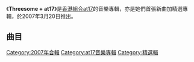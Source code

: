 {{noteTA
|G1=Music
}}
{{Infobox album
| name         = Threesome + at17
| type         = greatest
| artist       = [[at17|at17]]
| cover        = 
| released     = {{Start date|2007|3|20}}
| recorded     = 2007年
| genre        = [[粵語流行音樂|粵語流行]]
| length       = {{Duration|m=73|s=57}}
| label        = [[人山人海_(公司)|人山人海]]<br>[[東亞唱片_(集團)|東亞唱片]]
| producer     = 
| prev_title   = [[Sing_Sing_Sing_(at17迷你專輯)|Sing Sing Sing]]
| prev_year    = 2006
| next_title   = [[Over_The_Rainbow_(迷你專輯)|Over The Rainbow]]
| next_year    = 2008
}}

《'''Threesome + at17'''》是[[香港|香港]][[組合|組合]][[at17|at17]]的音樂專輯，亦是她們首張新曲加精選專輯，於2007年3月20日推出。

==曲目==
{{Tracklist
| total_length = 73:57
| extra_column = 選自

| title1 = 同聲同氣
| music1 = [[at17|at17]]
| lyrics1 = [[陳浩峰_(歌手)|陳浩峰]]
| arranger1 = [[梁基爵|梁基爵]]
| producer1 = 梁基爵
| note1 = 
| longnote1 = 
| extra1 = 
| length1 = 3:15

| title2 = 最好的時光
| music2 = [[林二汶|林二汶]]
| lyrics2 = 林二汶
| arranger2 = 梁基爵、at17
| producer2 = 梁基爵
| note2 = 
| longnote2 = 
| extra2 = 
| length2 = 3:00

| title3 = 最難唱的情歌
| music3 = 林二汶
| lyrics3 = [[林一峰|林一峰]]
| arranger3 = at17
| producer3 = [[于逸堯|-{于}-逸堯]]、[[蔡德才|蔡德才]]
| longnote3 = 
| extra3 = [[Sing_Sing_Sing_(at17迷你專輯)|Sing Sing Sing]]
| length3 = 3:24

| title4 = Sing Sing Sing
| music4 = at17
| lyrics4 = -{于}-逸堯
| arranger4 = [[羅偉衡|羅偉衡]]、蔡德才、at17
| producer4 = 蔡德才
| longnote4 = 
| extra4 = Sing Sing Sing
| length4 = 3:10

| title5 = 我們的序幕
| music5 = [[盧凱彤|盧凱彤]]
| lyrics5 = [[林若寧|林若寧]]
| arranger5 = at17、[[李端嫻|李端嫻]]
| producer5 = -{于}-逸堯、李端嫻
| longnote5 = 
| extra5 = Sing Sing Sing
| length5 = 4:13

| title6 = 才女
| music6 = 林二汶
| lyrics6 = -{于}-逸堯
| arranger6 = 梁基爵
| producer6 = 蔡德才
| longnote6 = 
| extra6 = [[變變變_(at17專輯)|變變變]]
| length6 = 3:09

| title7 = 又美麗又可愛
| music7 = -{于}-逸堯
| lyrics7 = [[黃偉文|黃偉文]]
| arranger7 = 蔡德才、[[何山_(音樂人)|何山]]
| producer7 = 
| note7 = live
| longnote7 = 
| extra7 = Sing Sing Sing Live in Concert 2006
| length7 = 3:57

| title8 = 青春
| music8 = at17
| lyrics8 = -{于}-逸堯
| arranger8 = 李端嫻、at17
| producer8 = 李端嫻
| longnote8 = 
| extra8 = 變變變
| length8 = 4:11

| title9 = 衝衝衝
| music9 = 林一峰
| lyrics9 = 林一峰
| arranger9 = 何山
| producer9 = 李端嫻
| longnote9 = 
| extra9 = 變變變
| length9 = 4:09

| title10 = 究竟天有幾高
| music10 = [[林子祥|林子祥]]
| lyrics10 = [[林振強|林振強]]
| arranger10 = at17、何山
| producer10 = 李端嫻
| longnote10 = 
| extra10 = Until We Meet Again
| length10 = 2:33

| title11 = Never Been Kissed
| music11 = 林二汶
| lyrics11 = -{于}-逸堯
| arranger11 = [[亞里安|亞里安]]、蔡德才
| producer11 = 蔡德才
| longnote11 = 
| extra11 = [[Kiss_Kiss_Kiss|Kiss Kiss Kiss]]
| length11 = 4:43

| title12 = 三分鐘後
| music12 = 蔡德才
| lyrics12 = [[郭啟華|郭啟華]]
| arranger12 = 蔡德才
| producer12 = 蔡德才
| longnote12 = 
| extra12 = Kiss Kiss Kiss
| length12 = 3:25

| title13 = 女扮男生
| music13 = 林一峰
| lyrics13 = 林一峰
| arranger13 = 何山
| producer13 = 李端嫻
| longnote13 = 
| extra13 = Kiss Kiss Kiss
| length13 = 3:21

| title14 = 成人禮
| music14 = 盧凱彤
| lyrics14 = 陳浩峰
| arranger14 = 李端嫻
| producer14 = 李端嫻
| longnote14 = 
| extra14 = Kiss Kiss Kiss
| length14 = 3:40

| title15 = 我的心裡沒有他
| music15 = [[Carlos_Eleta_Almarán|Carlos Eleta Almarán]]
| lyrics15 = [[陳蝶衣|陳蝶衣]]
| arranger15 = [[何崇志|何崇志]]
| producer15 = 蔡德才
| longnote15 = 
| extra15 = [[麥兜菠蘿油王子|麥兜．菠蘿油王子]] 電影原聲大碟
| length15 = 3:31

| title16 = 唱歌
| music16 = 林一峰
| lyrics16 = -{于}-逸堯
| arranger16 = 蔡德才
| producer16 = [[黃耀明|黃耀明]]、蔡德才、李端嫻
| longnote16 = 
| extra16 = [[Meow_Meow_Meow|Meow Meow Meow]]
| length16 = 3:13

| title17 = At Seventeen
| music17 = [[Janis_Ian|Janis Ian]]
| lyrics17 = 林一峰
| arranger17 = 蔡德才
| producer17 = 蔡德才、黃耀明
| longnote17 = 
| extra17 = Meow Meow Meow
| length17 = 3:50

| title18 = 你有自己一套
| music18 = 林二汶
| lyrics18 = 林一峰
| arranger18 = 李端嫻
| producer18 = 黃耀明、蔡德才、李端嫻
| longnote18 = 
| extra18 = Meow Meow Meow
| length18 = 3:43

| title19 = 我愛班房
| music19 = 盧凱彤
| lyrics19 = 盧凱彤
| arranger19 = 蔡德才
| producer19 = 黃耀明、蔡德才、李端嫻
| note19 = Band房Remix
| longnote19 = 
| extra19 = Meow Meow Meow
| length19 = 3:18

| title20 = The Best Is Yet to Come
| music20 = 林一峰
| lyrics20 = 林一峰
| arranger20 = 李端嫻
| producer20 = 黃耀明、蔡德才、李端嫻
| longnote20 = 
| extra20 = Meow Meow Meow
| length20 = 2:42

| title21 = 始終一天
| music21 = 林一峰
| lyrics21 = 林一峰
| arranger21 = 蔡德才
| producer21 = 黃耀明、蔡德才、李端嫻
| longnote21 = 
| extra21 = Meow Meow Meow
| length21 = 3:25
}}

[[Category:2007年合輯|Category:2007年合輯]]
[[Category:at17音樂專輯|Category:at17音樂專輯]]
[[Category:精選輯|Category:精選輯]]